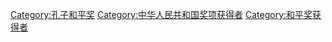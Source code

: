 [[Category:孔子和平奖|Category:孔子和平奖]]
[[Category:中华人民共和国奖项获得者|Category:中华人民共和国奖项获得者]]
[[Category:和平奖获得者|Category:和平奖获得者]]